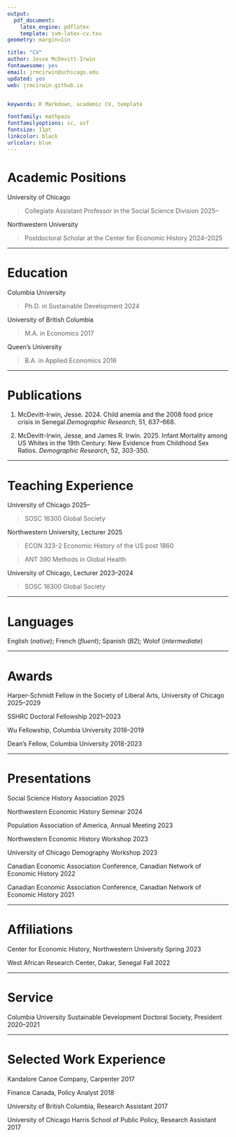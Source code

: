 ```yaml
---
output: 
  pdf_document:
    latex_engine: pdflatex
    template: svm-latex-cv.tex
geometry: margin=1in

title: "CV"
author: Jesse McDevitt-Irwin
fontawesome: yes
email: jrmcirwin@uchicago.edu
updated: yes
web: jrmcirwin.github.io


keywords: R Markdown, academic CV, template

fontfamily: mathpazo
fontfamilyoptions: sc, osf
fontsize: 11pt
linkcolor: black
urlcolor: blue
---
```


# Academic Positions

University of Chicago

> Collegiate Assistant Professor in the Social Science Division \hfill 2025--


Northwestern University

> Postdoctoral Scholar at the Center for Economic History  \hfill 2024--2025

---

# Education

Columbia University

>Ph.D. in Sustainable Development  \hfill 2024

University of British Columbia

>M.A. in Economics \hfill 2017

Queen's University

>B.A. in Applied Economics \hfill 2016

---


# Publications

1. McDevitt-Irwin, Jesse. 2024. Child anemia and the 2008 food price crisis in Senegal.\newline _Demographic Research_, 51, 637–668.

2. McDevitt-Irwin, Jesse, and James R. Irwin. 2025. Infant Mortality among US Whites in the 19th Century: New Evidence from Childhood Sex Ratios. _Demographic Research_, 52, 303-350.


---

# Teaching Experience

University of Chicago \hfill 2025--

> SOSC 16300 Global Society

Northwestern University, Lecturer \hfill 2025

> ECON 323-2 Economic History of the US post 1860

> ANT 390 Methods in Global Health


University of Chicago, Lecturer \hfill 2023--2024

> SOSC 16300 Global Society 

---

# Languages

English  (_native_); French  (_fluent_); Spanish (_B2_); Wolof (_intermediate_)

---

# Awards

Harper-Schmidt Fellow in the Society of Liberal Arts, University of Chicago \hfill 2025--2029

SSHRC Doctoral Fellowship \hfill 2021--2023

Wu Fellowship, Columbia University \hfill 2018--2019

Dean's Fellow, Columbia University \hfill 2018-2023

---

# Presentations

Social Science History Association \hfill 2025

Northwestern Economic History Seminar \hfill 2024

Population Association of America, Annual Meeting \hfill 2023

Northwestern Economic History Workshop \hfill 2023

University of Chicago Demography Workshop \hfill 2023

Canadian Economic Association Conference, Canadian Network of Economic History \hfill  2022

Canadian Economic Association Conference, Canadian Network of Economic History \hfill  2021

---

# Affiliations

Center for Economic History, Northwestern University \hfill Spring 2023

West African Research Center, Dakar, Senegal \hfill Fall 2022

---

# Service

Columbia University Sustainable Development Doctoral Society, President \hfill 2020--2021

---

# Selected Work Experience

Kandalore Canoe Company, Carpenter \hfill 2017

Finance Canada, Policy Analyst \hfill 2018

University of British Columbia, Research Assistant \hfill 2017

University of Chicago Harris School of Public Policy, Research Assistant \hfill 2017

